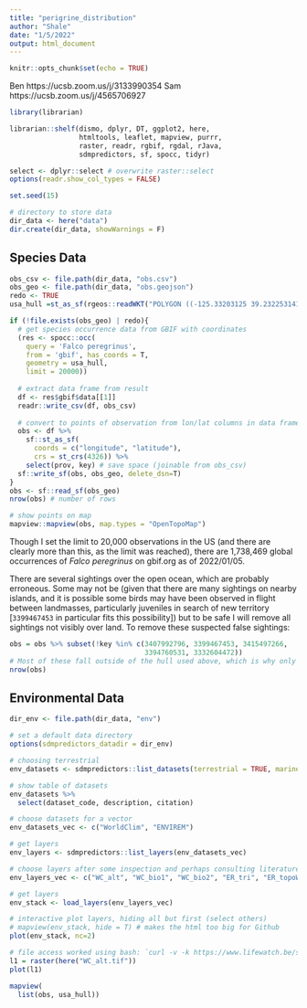 ```yaml
---
title: "perigrine_distribution"
author: "Shale"
date: "1/5/2022"
output: html_document
---
```


```r
knitr::opts_chunk$set(echo = TRUE)
```

Ben
https://ucsb.zoom.us/j/3133990354
Sam
https://ucsb.zoom.us/j/4565706927

```r
library(librarian)

librarian::shelf(dismo, dplyr, DT, ggplot2, here, 
                 htmltools, leaflet, mapview, purrr, 
                 raster, readr, rgbif, rgdal, rJava, 
                 sdmpredictors, sf, spocc, tidyr)

select <- dplyr::select # overwrite raster::select
options(readr.show_col_types = FALSE)
```


```r
set.seed(15)

# directory to store data
dir_data <- here("data")
dir.create(dir_data, showWarnings = F)
```

## Species Data

```r
obs_csv <- file.path(dir_data, "obs.csv")
obs_geo <- file.path(dir_data, "obs.geojson")
redo <- TRUE
usa_hull =st_as_sf(rgeos::readWKT("POLYGON ((-125.33203125 39.232253141714885, -114.60937499999999 25.799891182088334, -79.453125 24.686952411999155, -79.453125 31.052933985705163, -57.65624999999999 47.27922900257082, -93.8671875 49.724479188712984, -126.73828125 49.61070993807422, -125.33203125 39.232253141714885))"))

if (!file.exists(obs_geo) | redo){
  # get species occurrence data from GBIF with coordinates
  (res <- spocc::occ(
    query = 'Falco peregrinus', 
    from = 'gbif', has_coords = T,
    geometry = usa_hull,
    limit = 20000))
  
  # extract data frame from result
  df <- res$gbif$data[[1]] 
  readr::write_csv(df, obs_csv)
  
  # convert to points of observation from lon/lat columns in data frame
  obs <- df %>% 
    sf::st_as_sf(
      coords = c("longitude", "latitude"),
      crs = st_crs(4326)) %>% 
    select(prov, key) # save space (joinable from obs_csv)
  sf::write_sf(obs, obs_geo, delete_dsn=T)
}
obs <- sf::read_sf(obs_geo)
nrow(obs) # number of rows
```

```r
# show points on map
mapview::mapview(obs, map.types = "OpenTopoMap")
```

Though I set the limit to 20,000 observations in the US (and there are clearly more than this, as the limit was reached), there are 1,738,469 global occurrences of _Falco peregrinus_ on gbif.org as of 2022/01/05.

There are several sightings over the open ocean, which are probably erroneous. Some may not be (given that there are many sightings on nearby islands, and it is possible some birds may have been observed in flight between landmasses, particularly juveniles in search of new territory [`3399467453` in particular fits this possibility]) but to be safe I will remove all sightings not visibly over land. To remove these suspected false sightings:

```r
obs = obs %>% subset(!key %in% c(3407992796, 3399467453, 3415497266, 
                                 3394760531, 3332604472))
# Most of these fall outside of the hull used above, which is why only 1 observation was removed:
nrow(obs)
```

## Environmental Data

```r
dir_env <- file.path(dir_data, "env")

# set a default data directory
options(sdmpredictors_datadir = dir_env)

# choosing terrestrial
env_datasets <- sdmpredictors::list_datasets(terrestrial = TRUE, marine = FALSE)

# show table of datasets
env_datasets %>% 
  select(dataset_code, description, citation)

# choose datasets for a vector
env_datasets_vec <- c("WorldClim", "ENVIREM")

# get layers
env_layers <- sdmpredictors::list_layers(env_datasets_vec)

# choose layers after some inspection and perhaps consulting literature
env_layers_vec <- c("WC_alt", "WC_bio1", "WC_bio2", "ER_tri", "ER_topoWet")

# get layers
env_stack <- load_layers(env_layers_vec)

# interactive plot layers, hiding all but first (select others)
# mapview(env_stack, hide = T) # makes the html too big for Github
plot(env_stack, nc=2)
```

```r
# file access worked using bash: `curl -v -k https://www.lifewatch.be/sdmpredictors/WC_alt_lonlat.tif --output WC_alt.tif`
l1 = raster(here("WC_alt.tif"))
plot(l1)
```




```r
mapview(
  list(obs, usa_hull))
```

